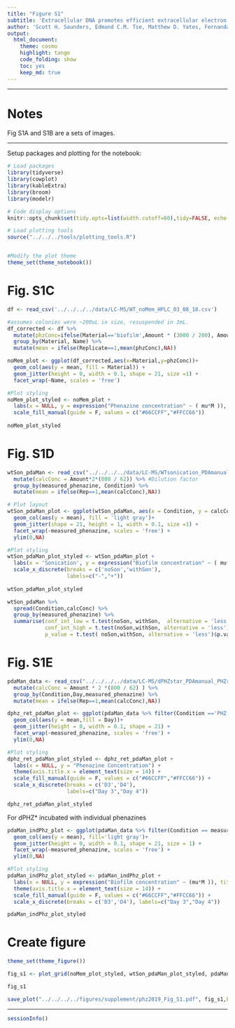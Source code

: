 ```yaml
---
title: "Figure S1"
subtitle: 'Extracellular DNA promotes efficient extracellular electron transfer by pyocyanin in *Pseudomonas aeruginosa* biofilms.'
author: 'Scott H. Saunders, Edmund C.M. Tse, Matthew D. Yates, Fernanda Jiménez-Otero, Jacqueline K. Barton, Leonard M. Tender and Dianne K. Newman'
output:
  html_document:
    theme: cosmo
    highlight: tango
    code_folding: show
    toc: yes
    keep_md: true
---
```


--------

# Notes

Fig S1A and S1B are a sets of images.

----

Setup packages and plotting for the notebook:

```r
# Load packages
library(tidyverse)
library(cowplot)
library(kableExtra)
library(broom)
library(modelr)

# Code display options
knitr::opts_chunk$set(tidy.opts=list(width.cutoff=60),tidy=FALSE, echo = TRUE, message=FALSE, warning=FALSE, fig.align="center", fig.retina = 2)

# Load plotting tools
source("../../../tools/plotting_tools.R")


#Modify the plot theme
theme_set(theme_notebook())
```

# Fig. S1C

```r
df <- read_csv('../../../../data/LC-MS/WT_noMem_HPLC_03_08_18.csv')

#assumes colonies were ~200uL in size, resuspended in 3mL. 
df_corrected <- df %>% 
  mutate(phzConc=ifelse(Material=='biofilm',Amount * (3000 / 200), Amount * (8 / 5))) %>% 
  group_by(Material, Name) %>% 
  mutate(mean = ifelse(Replicate==1,mean(phzConc),NA))

noMem_plot <- ggplot(df_corrected,aes(x=Material,y=phzConc))+
  geom_col(aes(y = mean, fill = Material)) + 
  geom_jitter(height = 0, width = 0.1, shape = 21, size =1) +
  facet_wrap(~Name, scales = 'free')

#Plot styling
noMem_plot_styled <- noMem_plot +
  labs(x = NULL, y = expression("Phenazine concentration" ~ ( mu*M )), title = 'WT: no membrane') + 
  scale_fill_manual(guide = F, values = c("#66CCFF","#FFCC66"))
    
noMem_plot_styled     
```

# Fig. S1D

```r
wtSon_pdaMan <- read_csv("../../../../data/LC-MS/WTsonication_PDAmanual_08_29_18.csv") %>% 
  mutate(calcConc = Amount*2*(800 / 62)) %>% #Dilution factor
  group_by(measured_phenazine, Condition) %>% 
  mutate(mean = ifelse(Rep==1,mean(calcConc),NA))

# Plot layout
wtSon_pdaMan_plot <- ggplot(wtSon_pdaMan, aes(x = Condition, y = calcConc)) +
  geom_col(aes(y = mean), fill = 'light gray')+
  geom_jitter(shape = 21, height = 1, width = 0.1, size =1) + 
  facet_wrap(~measured_phenazine, scales = 'free') + 
  ylim(0,NA)

#Plot styling
wtSon_pdaMan_plot_styled <- wtSon_pdaMan_plot +
  labs(x = 'Sonication', y = expression("Biofilm concentration" ~ ( mu*M )), title = 'WT: sonication') + 
  scale_x_discrete(breaks = c('noSon','withSon'), 
                   labels=c("-","+"))
    
wtSon_pdaMan_plot_styled     
```


```r
wtSon_pdaMan %>% 
  spread(Condition,calcConc) %>% 
  group_by(measured_phenazine) %>% 
  summarise(conf_int_low = t.test(noSon, withSon,  alternative = 'less')$conf.int[1],
            conf_int_high = t.test(noSon,withSon, alternative = 'less')$conf.int[2],
            p_value = t.test( noSon,withSon, alternative = 'less')$p.value)
```

# Fig. S1E


```r

pdaMan_data <- read_csv("../../../../data/LC-MS/dPHZstar_PDAmanual_PHZretention_08_29_18.csv") %>% 
  mutate(calcConc = Amount * 2 *(800 / 62) ) %>% 
  group_by(Condition,Day,measured_phenazine) %>% 
  mutate(mean = ifelse(Rep==1,mean(calcConc),NA))

dphz_ret_pdaMan_plot <- ggplot(pdaMan_data %>% filter(Condition =='PHZ'), aes(x = Day, y = calcConc, )) + 
  geom_col(aes(y = mean,fill = Day))+
  geom_jitter(height = 0, width = 0.1, shape = 21) +
  facet_wrap(~measured_phenazine, scales = 'free') + 
  ylim(0,NA)

#Plot styling
dphz_ret_pdaMan_plot_styled <- dphz_ret_pdaMan_plot +
  labs(x = NULL, y = "Phenazine Concentration") + 
  theme(axis.title.x = element_text(size = 14)) + 
  scale_fill_manual(guide = F, values = c("#66CCFF","#FFCC66")) + 
  scale_x_discrete(breaks = c('D3','D4'), 
                   labels=c("Day 3","Day 4"))

dphz_ret_pdaMan_plot_styled

```

For dPHZ* incubated with individual phenazines

```r

pdaMan_indPhz_plot <- ggplot(pdaMan_data %>% filter(Condition == measured_phenazine), aes(x = Day, y = calcConc, )) + 
  geom_col(aes(y = mean), fill='light gray')+
  geom_jitter(height = 0, width = 0.1, shape = 21, size = 1) +
  facet_wrap(~measured_phenazine, scales = 'free') + 
  ylim(0,NA)

#Plot styling
pdaMan_indPhz_plot_styled <- pdaMan_indPhz_plot +
  labs(x = NULL, y = expression("Biofilm concentration" ~ (mu*M )), title = '∆phz*') + 
  theme(axis.title.x = element_text(size = 14)) + 
  scale_fill_manual(guide = F, values = c("#66CCFF","#FFCC66")) + 
  scale_x_discrete(breaks = c('D3','D4'), labels=c("Day 3","Day 4"))

pdaMan_indPhz_plot_styled
```


# Create figure

```r
theme_set(theme_figure())

fig_s1 <- plot_grid(noMem_plot_styled, wtSon_pdaMan_plot_styled, pdaMan_indPhz_plot_styled, labels = c('C','D','E'), ncol = 3, label_size = 12, align = 'hv', axis = 'tblr', scale = 0.95)

fig_s1

save_plot("../../../../figures/supplement/phz2019_Fig_S1.pdf", fig_s1,base_width = 7, base_height = 2)

```

-------

```r
sessionInfo()
```